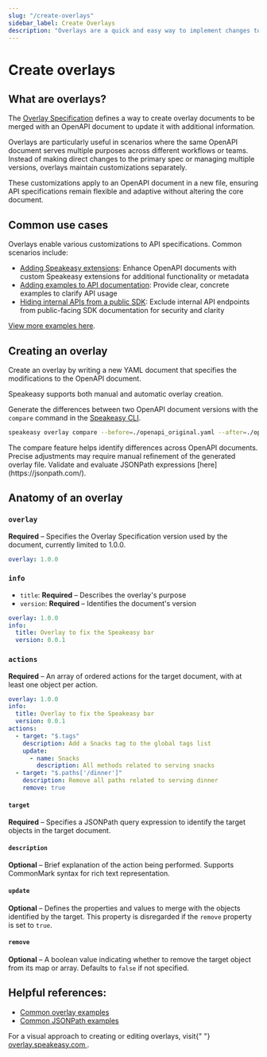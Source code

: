 ```yaml
---
slug: "/create-overlays"
sidebar_label: Create Overlays
description: "Overlays are a quick and easy way to implement changes to an OpenAPI document. Learn how overlays work and how to use them."
---
```



# Create overlays

## What are overlays?

The [Overlay Specification](https://github.com/OAI/Overlay-Specification/tree/3f398c6d38ddb5b4e514bc6a5a5ec487a3293834) defines a way to create overlay documents to be merged with an OpenAPI document to update it with additional information.

Overlays are particularly useful in scenarios where the same OpenAPI document serves multiple purposes across different workflows or teams. Instead of making direct changes to the primary spec or managing multiple versions, overlays maintain customizations separately.

These customizations apply to an OpenAPI document in a new file, ensuring API specifications remain flexible and adaptive without altering the core document.

## Common use cases

Overlays enable various customizations to API specifications. Common scenarios include:

- [Adding Speakeasy extensions](/guides/sdks/overlays/overlays#adding-speakeasy-extensions): Enhance OpenAPI documents with custom Speakeasy extensions for additional functionality or metadata
- [Adding examples to API documentation](/guides/sdks/overlays/overlays#adding-examples-to-api-documentation): Provide clear, concrete examples to clarify API usage
- [Hiding internal APIs from a public SDK](/guides/sdks/overlays/overlays#hiding-internal-apis-from-a-public-sdk): Exclude internal API endpoints from public-facing SDK documentation for security and clarity

[View more examples here](/guides/sdks/overlays/overlays).

## Creating an overlay

Create an overlay by writing a new YAML document that specifies the modifications to the OpenAPI document.

Speakeasy supports both manual and automatic overlay creation.

Generate the differences between two OpenAPI document versions with the `compare` command in the [Speakeasy CLI](/docs/speakeasy-reference/cli/overlay/compare).

```bash
speakeasy overlay compare --before=./openapi_original.yaml --after=./openapi.yaml > overlay.yaml
```

<Callout title="Using compare" type="info">
  The compare feature helps identify differences across OpenAPI documents.
  Precise adjustments may require manual refinement of the generated overlay
  file. Validate and evaluate JSONPath expressions
  [here](https://jsonpath.com/).
</Callout>

## Anatomy of an overlay

### `overlay`

**Required** – Specifies the Overlay Specification version used by the document, currently limited to 1.0.0.

```yaml
overlay: 1.0.0
```

### `info`

- `title`: **Required** – Describes the overlay's purpose
- `version`: **Required** – Identifies the document's version

```yaml
overlay: 1.0.0
info:
  title: Overlay to fix the Speakeasy bar
  version: 0.0.1
```

### `actions`

**Required** – An array of ordered actions for the target document, with at least one object per action.

```yaml
overlay: 1.0.0
info:
  title: Overlay to fix the Speakeasy bar
  version: 0.0.1
actions:
  - target: "$.tags"
    description: Add a Snacks tag to the global tags list
    update:
      - name: Snacks
        description: All methods related to serving snacks
  - target: "$.paths['/dinner']"
    description: Remove all paths related to serving dinner
    remove: true
```

#### `target`

**Required** – Specifies a JSONPath query expression to identify the target objects in the target document.

#### `description`

**Optional** – Brief explanation of the action being performed. Supports CommonMark syntax for rich text representation.

#### `update`

**Optional** – Defines the properties and values to merge with the objects identified by the target. This property is disregarded if the `remove` property is set to `true`.

#### `remove`

**Optional** – A boolean value indicating whether to remove the target object from its map or array. Defaults to `false` if not specified.


## Helpful references:

- [Common overlay examples](/guides/sdks/overlays/overlays)
- [Common JSONPath examples](/guides/sdks/overlays/json-path-expressions)

<Callout title="Try Speakeasy's OpenAPI Overlay Playground" type="info">
  For a visual approach to creating or editing overlays, visit{" "}
  <a
    href="https://overlay.speakeasy.com/"
    target="_blank"
    rel="noopener noreferrer"
  >
    overlay.speakeasy.com
  </a>
  .
</Callout>
